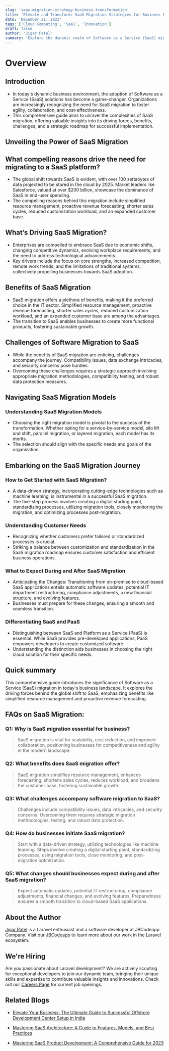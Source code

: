 ```yaml
---
slug: 'saas-migration-strategy-business-transformation'
title: 'Elevate and Transform: SaaS Migration Strategies for Business Pioneers'
date: 'December 21, 2023'
tags: ['Cloud Computing', 'SaaS', 'Innovation']
draft: false
author: 'Jigar Patel'
summary: 'Explore the dynamic realm of Software as a Service (SaaS) migration with our comprehensive guide. Uncover the driving forces, benefits, and challenges of migrating to a SaaS platform.'
---
```


# Overview

<TOCInline
  toc={props.toc}
  exclude="Overview"
  toHeading={2}
  defaultimage="saas-migration-strategy-business-transformation"
/>

## Introduction

- In today's dynamic business environment, the adoption of Software as a Service (SaaS) solutions has become a game-changer. Organizations are increasingly recognizing the need for SaaS migration to foster agility, collaboration, and cost-effectiveness.
- This comprehensive guide aims to unravel the complexities of SaaS migration, offering valuable insights into its driving forces, benefits, challenges, and a strategic roadmap for successful implementation.

## Unveiling the Power of SaaS Migration

## What compelling reasons drive the need for migrating to a SaaS platform?

- The global shift towards SaaS is evident, with over 100 zettabytes of data projected to be stored in the cloud by 2025. Market leaders like Salesforce, valued at over $200 billion, showcase the dominance of SaaS in end-user spending.
- The compelling reasons behind this migration include simplified resource management, proactive revenue forecasting, shorter sales cycles, reduced customization workload, and an expanded customer base.

## What’s Driving SaaS Migration?

- Enterprises are compelled to embrace SaaS due to economic shifts, changing competitive dynamics, evolving workplace requirements, and the need to address technological advancements.
- Key drivers include the focus on core strengths, increased competition, remote work trends, and the limitations of traditional systems, collectively propelling businesses towards SaaS adoption.

## Benefits of SaaS Migration

- SaaS migration offers a plethora of benefits, making it the preferred choice in the IT sector. Simplified resource management, proactive revenue forecasting, shorter sales cycles, reduced customization workload, and an expanded customer base are among the advantages.
- The transition to SaaS enables businesses to create more functional products, fostering sustainable growth.

## Challenges of Software Migration to SaaS

- While the benefits of SaaS migration are enticing, challenges accompany the journey. Compatibility issues, data exchange intricacies, and security concerns pose hurdles.
- Overcoming these challenges requires a strategic approach involving appropriate migration methodologies, compatibility testing, and robust data protection measures.

## Navigating SaaS Migration Models

### Understanding SaaS Migration Models

- Choosing the right migration model is pivotal to the success of the transformation. Whether opting for a service-by-service model, silo lift and shift, parallel migration, or layered migration, each model has its merits.
- The selection should align with the specific needs and goals of the organization.

## Embarking on the SaaS Migration Journey

### How to Get Started with SaaS Migration?

- A data-driven strategy, incorporating cutting-edge technologies such as machine learning, is instrumental in a successful SaaS migration.
- The five-step process involves creating a digital starting point, standardizing processes, utilizing migration tools, closely monitoring the migration, and optimizing processes post-migration.

### Understanding Customer Needs

- Recognizing whether customers prefer tailored or standardized processes is crucial.
- Striking a balance between customization and standardization in the SaaS migration roadmap ensures customer satisfaction and efficient business operations.

### What to Expect During and After SaaS Migration

- Anticipating the Changes: Transitioning from on-premise to cloud-based SaaS applications entails automatic software updates, potential IT department restructuring, compliance adjustments, a new financial structure, and evolving features.
- Businesses must prepare for these changes, ensuring a smooth and seamless transition.

### Differentiating SaaS and PaaS

- Distinguishing between SaaS and Platform as a Service (PaaS) is essential. While SaaS provides pre-developed applications, PaaS empowers developers to create customized software.
- Understanding the distinction aids businesses in choosing the right cloud solution for their specific needs.

## Quick summary

This comprehensive guide introduces the significance of Software as a Service (SaaS) migration in today's business landscape. It explores the driving forces behind the global shift to SaaS, emphasizing benefits like simplified resource management and proactive revenue forecasting.

## FAQs on SaaS Migration:

### Q1: Why is SaaS migration essential for business?

> SaaS migration is vital for scalability, cost reduction, and improved collaboration, positioning businesses for competitiveness and agility in the modern landscape.

### Q2: What benefits does SaaS migration offer?

> SaaS migration simplifies resource management, enhances forecasting, shortens sales cycles, reduces workload, and broadens the customer base, fostering sustainable growth.

### Q3: What challenges accompany software migration to SaaS?

> Challenges include compatibility issues, data intricacies, and security concerns. Overcoming them requires strategic migration methodologies, testing, and robust data protection.

### Q4: How do businesses initiate SaaS migration?

> Start with a data-driven strategy, utilizing technologies like machine learning. Steps involve creating a digital starting point, standardizing processes, using migration tools, close monitoring, and post-migration optimization.

### Q5: What changes should businesses expect during and after SaaS migration?

> Expect automatic updates, potential IT restructuring, compliance adjustments, financial changes, and evolving features. Preparedness ensures a smooth transition to cloud-based SaaS applications.

## About the Author

[Jigar Patel](https://expertlaravel.com) is a Laravel enthusiast and a software developer at JBCodeapp Company. Visit our [JBCodeapp](https://jbcodeapp.com) to learn more about our work in the Laravel ecosystem.

## We're Hiring

Are you passionate about Laravel development? We are actively scouting for exceptional developers to join our dynamic team, bringing their unique skills and expertise to contribute valuable insights and innovations. Check out our [Careers Page](https://jbcodeapp.com/career) for current job openings.

## Related Blogs

- [Elevate Your Business: The Ultimate Guide to Successful Offshore Development Center Setup in India](offshore-development-center-setup-india-guide-for-success)

- [Mastering SaaS Architecture: A Guide to Features, Models, and Best Practices](saas-architecture-guide-features-models-best-practices)

- [Mastering SaaS Product Development: A Comprehensive Guide for 2023](saas-product-development-guide-2023)

